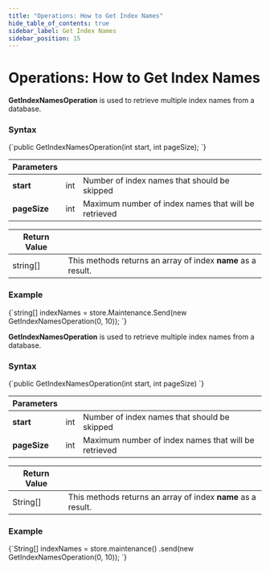 ---
title: "Operations: How to Get Index Names"
hide_table_of_contents: true
sidebar_label: Get Index Names
sidebar_position: 15
---




# Operations: How to Get Index Names
<LanguageSwitcher supportedLanguages={supportedLanguages} />
<LanguageContent language="csharp">


**GetIndexNamesOperation** is used to retrieve multiple index names from a database.

### Syntax

<TabItem value="get_3_0" label="get_3_0">
<CodeBlock language="csharp">
{`public GetIndexNamesOperation(int start, int pageSize);
`}
</CodeBlock>
</TabItem>

| Parameters | | |
| ------------- | ------------- | ----- |
| **start** | int | Number of index names that should be skipped |
| **pageSize** | int | Maximum number of index names that will be retrieved |

| Return Value | |
| ------------- | ----- |
| string[] | This methods returns an array of index **name** as a result. |

### Example

<TabItem value="get_3_1" label="get_3_1">
<CodeBlock language="csharp">
{`string[] indexNames = store.Maintenance.Send(new GetIndexNamesOperation(0, 10));
`}
</CodeBlock>
</TabItem>


</LanguageContent>
<LanguageContent language="java">


**GetIndexNamesOperation** is used to retrieve multiple index names from a database.

### Syntax

<TabItem value="get_3_0" label="get_3_0">
<CodeBlock language="java">
{`public GetIndexNamesOperation(int start, int pageSize)
`}
</CodeBlock>
</TabItem>

| Parameters | | |
| ------------- | ------------- | ----- |
| **start** | int | Number of index names that should be skipped |
| **pageSize** | int | Maximum number of index names that will be retrieved |

| Return Value | |
| ------------- | ----- |
| String[] | This methods returns an array of index **name** as a result. |

### Example

<TabItem value="get_3_1" label="get_3_1">
<CodeBlock language="java">
{`String[] indexNames
    = store.maintenance()
        .send(new GetIndexNamesOperation(0, 10));
`}
</CodeBlock>
</TabItem>



</LanguageContent>

<!---
### Indexes
- [What are Indexes](../../../../indexes/what-are-indexes)
- [Creating and Deploying Indexes](../../../../indexes/creating-and-deploying)

### Server
- [Index Administration](../../../../server/administration/index-administration)

### Operations
- [How to Get Indexes](../../../../client-api/operations/maintenance/indexes/get-indexes)
- [How to Put Indexes](../../../../client-api/operations/maintenance/indexes/put-indexes)
- [How to Delete Index](../../../../client-api/operations/maintenance/indexes/delete-index)


-->
